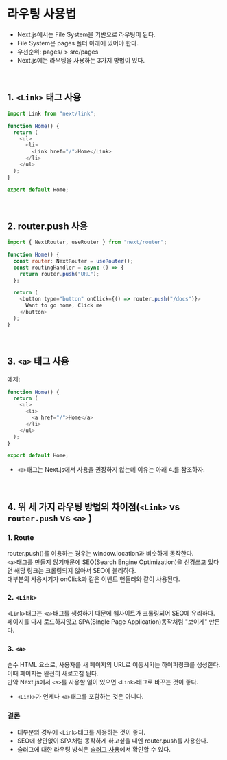 # 라우팅 사용법

- Next.js에서는 File System을 기반으로 라우팅이 된다.
- File System은 pages 폴더 아래에 있어야 한다.
- 우선순위: pages/ > src/pages
- Next.js에는 라우팅을 사용하는 3가지 방법이 있다.

<br />

## 1. `<Link>` 태그 사용

```js
import Link from "next/link";

function Home() {
  return (
    <ul>
      <li>
        <Link href="/">Home</Link>
      </li>
    </ul>
  );
}

export default Home;
```

<br />

## 2. router.push 사용

```js
import { NextRouter, useRouter } from "next/router";

function Home() {
  const router: NextRouter = useRouter();
  const routingHandler = async () => {
    return router.push("URL");
  };

  return (
    <button type="button" onClick={() => router.push("/docs")}>
      Want to go home, Click me
    </button>
  );
}
```

<br />

## 3. `<a>` 태그 사용

예제:

```js
function Home() {
  return (
    <ul>
      <li>
        <a href="/">Home</a>
      </li>
    </ul>
  );
}

export default Home;
```

- `<a>`태그는 Next.js에서 사용을 권장하지 않는데 이유는 아래 4.를 참조하자.

<br />

## 4. 위 세 가지 라우팅 방법의 차이점(`<Link>` vs `router.push` vs `<a>` )

### 1. Route

router.push()를 이용하는 경우는 window.location과 비슷하게 동작한다.  
 `<a>`태그를 만들지 않기때문에 SEO(Search Engine Optimization)을 신경쓰고 있다면 해당 링크는 크롤링되지 않아서 SEO에 불리하다.  
 대부분의 사용시기가 onClick과 같은 이벤트 핸들러와 같이 사용된다.

### 2. `<Link>`

`<Link>`태그는 `<a>`태그를 생성하기 때문에 웹사이트가 크롤링되어 SEO에 유리하다.  
페이지를 다시 로드하지않고 SPA(Single Page Application)동작처럼 "보이게" 만든다.

### 3. `<a>`

순수 HTML 요소로, 사용자를 새 페이지의 URL로 이동시키는 하이퍼링크를 생성한다. 이때 페이지는 완전히 새로고침 된다.  
 만약 Next.js에서 `<a>`를 사용할 일이 있으면 `<Link>`태그로 바꾸는 것이 좋다.

- `<Link>`가 언제나 `<a>`태그를 포함하는 것은 아니다.

### 결론

- 대부분의 경우에 `<Link>`태그를 사용하는 것이 좋다.
- SEO에 상관없이 SPA처럼 동작하게 하고싶을 때엔 router.push를 사용한다.
- 슬러그에 대한 라우팅 방식은 [슬러그 사용](./slug)에서 확인할 수 있다.
